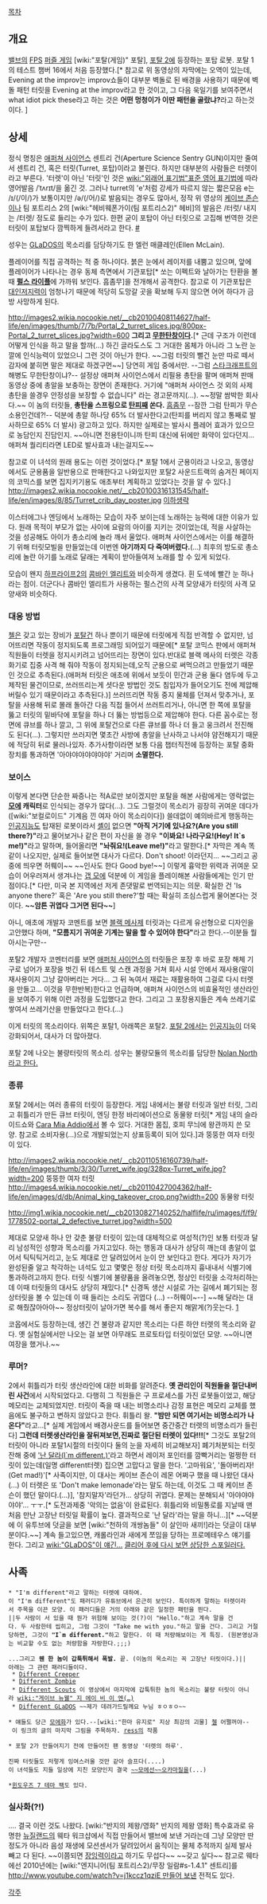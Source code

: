 [[목차]]

== 개요 ==
{{{#!html
<object width="600" height="361"><param name="movie" value="http://www.youtube.com/v/coFACpEkAYo?fs=1&amp;hl=ko_KR"></param><param name="allowFullScreen" value="true"></param><param name="allowscriptaccess" value="always"></param><embed src="http://www.youtube.com/v/coFACpEkAYo?fs=1&amp;hl=ko_KR" type="application/x-shockwave-flash" width="600" height="361" allowscriptaccess="always" allowfullscreen="true"></embed></object>
}}}

[[밸브]]의 [[FPS]] [[퍼즐 게임]] [wiki:"포탈(게임)" 포탈], [[포탈 2]]에 등장하는 포탑 로봇. 포탈 1의 테스트 챔버 16에서 처음 등장했다.[* 참고로 위 동영상의 자막에는 오역이 있는데, Evening at the improv는 improv쇼들이 대부분 벽돌로 된 배경을 사용하기 때문에 벽돌 패턴 터릿을 Evening at the improv라고 한 것이고, 그 다음 욱일기를 보여주면서 what idiot pick these라고 하는 것은 '''어떤 멍청이가 이딴 패턴을 골랐냐?'''라고 하는것이다. ]

== 상세 ==
정식 명칭은 [[애퍼쳐 사이언스]] 센트리 건(Aperture Science Sentry GUN)이지만 줄여서 센트리 건, 혹은 터릿(Turret, 포탑)이라고 불린다. 하지만 대부분의 사람들은 터렛이라고 부른다. '터렛'이 아닌 '터릿'인 것은 [[wiki:"외래어 표기법"표준 영어 표기법]]에 따라 영어발음 /ˈtʌrɪt/을 옮긴 것. 그러나 turret의 'e'처럼 강세가 따르지 않는 짧은모음 e는 /ɪ/(/이/)가 보통이지만 /ə/(/어/)로 발음되는 경우도 많아서, 정작 위 영상의 [[케이브 존슨]]이나 팀 포트리스 2의 [wiki:"헤비웨폰가이(팀 포트리스2)" 헤비]의 발음은 /터럿/ 내지는 /터렛/ 정도로 들리는 수가 있다. 한편 굳이 포탑이 아닌 터릿으로 고집해 번역한 것은 터릿이 포탑보다 깜찍하게 들려서라고 한다. [http://i.imgur.com/c0Rv5tU.png #]

성우는 [[GLaDOS]]의 목소리를 담당하기도 한 엘런 매클레인(Ellen McLain).

플레이어를 직접 공격하는 적 중 하나이다. 붉은 눈에서 레이저를 내뿜고 있으며, 앞에 플레이어가 나타나는 경우 동체 측면에서 기관포탑[* 쏘는 이펙트와 날아가는 탄환을 볼 때 '''[[펄스 라이플]]'''에 가까워 보인다. 흠좀무]을 전개해서 공격한다. 참고로 이 기관포탑은 [[대인저지력]]이 엄청나기 때문에 적당히 도망갈 곳을 확보해 두지 않으면 어어 하다가 금방 사망하게 된다.

http://images2.wikia.nocookie.net/__cb20100408114627/half-life/en/images/thumb/7/7b/Portal_2_turret_slices.jpg/800px-Portal_2_turret_slices.jpg?width=600
'''그리고 [[무한탄창]]이다.'''[* 근데 구조가 이런데 어떻게 인식을 하고 말을 할까(…) 하긴 글라도스도 그 거대한 몸체가 아니라 그 노란 눈깔에 인식능력이 있었으니 그런 것이 아닌가 한다. ~~그럼 터릿의 뻘건 눈만 따로 떼서 감자에 붙히면 말은 제대로 하겠구먼~~] 당연히 게임 중에서만. --그럼 [[스타크래프트]]의 해병도 무한탄창이냐?-- 설정상 애퍼쳐 사이언스에서 리필용 총탄을 팔며 애퍼쳐 판매 동영상 중에 총알을 보충하는 장면이 존재한다. 거기에 "애퍼쳐 사이언스 것 외의 사제 총탄을 쓸경우 안정성을 보장할 수 없습니다" 라는 경고문까지(…). ~~정말 쌈박한 회사다.~~
이 놈의 터릿들, '''총탄을 스프링으로 [[탄피]]째 쏜다.''' [[흠좀무]] --잠깐 그럼 탄피가 무슨 소용인건데?!-- 덕분에 총알 하나당 65% 더 발사한다고(탄피를 버리지 않고 통째로 발사하므로 65% 더 발사) 광고하고 있다. 하지만 실제로는 발사시 플레어 효과가 있으므로 농담인지 진담인지. ~~아니면 전용탄이니까 탄피 대신에 뒤에만 화약이 있다던지...애퍼쳐 퀄리티라면 LED로 발사효과 내는걸지도~~

참고로 이 녀석의 원래 용도는 이런 것이었다.[* 포탈 1에서 군용이라고 나오고, 동영상에서도 군용품을 일반용으로 판매한다고 나와있지만 포탈2 사운드트랙의 숨겨진 페이지의 코믹스를 보면 집지키기용도 애초부터 계획하고 있었다는 것을 알 수 있다.]
http://images2.wikia.nocookie.net/__cb20100316131545/half-life/en/images/8/85/Turret_crib_day_poster.jpg
[http://www.vgcats.com/comics/images/071114.jpg 이하생략]

이스터에그나 엔딩에서 노래하는 모습이 자주 보이는데 노래하는 능력에 대한 이유가 있다. 원래 목적이 부모가 없는 사이에 요람의 아이를 지키는 것이었는데, 적을 사살하는 것을 성공해도 아이가 총소리에 놀라 깨서 울었다. 애퍼쳐 사이언스에서는 이를 해결하기 위해 터릿모빌을 만들었는데 이번엔 '''아기까지 다 죽여버렸다.'''(…) 최후의 방도로 총소리에 놀란 아기를 노래로 달래는 계획이 받아들여져 노래를 할 수 있게 되었다.

모습이 왠지 [[하프라이프2]]의 [[콤바인 엘리트]]와 비슷하게 생겼다. 흰 도색에 빨간 눈 하나라는 점이. 더군다나 콤바인 엘리트가 사용하는 펄스건의 사격 모양새가 터릿의 사격 모양새와 비슷하다.

=== 대응 방법 ===
[[첼]]은 갖고 있는 장비가 [[포탈건]] 하나 뿐이기 때문에 터릿에게 직접 반격할 수 없지만, 넘어뜨리면 작동이 정지되도록 프로그래밍 되어있기 때문에[* 포탈 코믹스 판에서 애퍼쳐 직원들이 터렛을 정지시키려고 넘어뜨리는 장면이 있다.반대로 블랙 메사의 터렛은 각종 화기로 집중 사격 해 줘야 작동이 정지되는데,오직 군용으로 써먹으려고 만들었기 때문인 것으로 추측된다.(애퍼쳐 터릿은 애초에 위에서 보듯이 민간과 군용 둘다 염두에 두고 제작된 물건이므로, 쓰러뜨리는게 셧다운 방법인 것도 침입자가 들어오기도 전에 제압해 버릴수 있기 때문이라고 추측된다.)] 쓰러뜨리면 작동 중지  물체를 던져서 맞추거나, 포탈을 사용해 뒤로 몰래 돌아간 다음 직접 들어서 쓰러트리거나, 아니면 한 쪽에 포탈을 뚫고 터릿의 밑바닥에 포탈을 하나 더 뚫는 방법등으로 제압해야 한다. 다른 꼼수로는 정면에 큐브를 하나 깔고, 그 위에 포탈건으로 다른 큐브를 하나 더 들고 웅크려서 전진해도 된다(...). 그렇지만 쓰러지면 몇초간 사방에 총알을 난사하고 나서야 얌전해지기 때문에 적당히 뒤로 물러나있자. 추가사항이라면 보통 다음 챕터직전에 등장하는 포탈 중화장치를 통과하면 '아야야야야야야야' 거리며 '''소멸한다.'''

=== 보이스 ===
이렇게 본다면 단순한 짜증나는 적A로만 보이겠지만 포탈을 해본 사람에게는 영락없는 '''[[모에]] 캐릭터'''로 인식되는 경우가 많다(…). 그도 그럴것이 목소리가 굉장히 귀여운 데다가([wiki:"보컬로이드" 기계음 낀 여자 아이 목소리이다]) 쓸데없이 예의바르게 행동하는 [[인공지능]]도 탑재된 로봇이라서 [[셸]]이 없으면 '''"아직 거기에 있나요?(Are you still there?)"'''라고 물어보거나 같은 편이 자신을 쏠 경우 '''"이봐요! 나라구요!(Hey! It`s me!)"'''라고 말하며, 들어올리면 '''"놔줘요!(Leave me!)"'''라고 말한다.[* 자막은 계속 똑같이 나오지만, 실제로 들어보면 대사가 다르다. Don't shoot! 이라던지... ~~그리고 공중에 띄우면 허뤠이~~ ~~인사도 한다 Good bye!~~] 이렇게 흉악한 위력과 귀여운 모습이 어우러져서 생겨나는 [[갭 모에]] 덕분에 이 게임을 플레이해본 사람들에게는 인기 만점이다.[* 다만, 미국 본 지역에선 저게 존댓말로 번역되는지는 의문. 확실한 건 'Is anyone there?' 혹은 'Are you still there?'할 때는 확실히 조심스럽게 물어본다는 것이다. '''~~암튼 귀엽다 그거면 된다~~''']

아니, 애초에 개발자 코멘트를 보면 [[블랙 메사]]제 터릿과는 다르게 유선형으로 디자인을 고안했다 하며, '''"모름지기 귀여운 기계는 말을 할 수 있어야 한다"'''라고 한다.--이분들 뭘 아시는구만--

포탈2 개발자 코멘터리를 보면 [[애퍼처 사이언스]]의 터릿들은 포장 후 바로 포장 해체 기구로 넘어가 포장을 벗긴 뒤 테스트 및 스캔 과정을 거쳐 회사 시설 안에서 재사용(말이 재사용이지 그냥 갈아버리는 거다… 그 뒤 녹여서 재료는 재활용하여 그걸로 다시 터렛을 만들고… 이것을 무한반복)한다고 언급하며, 애퍼쳐 사이언스의 비효율적인 생산라인을 보여주기 위해 이런 과정을 도입했다고 한다. 그리고 그 포장용지들은 계속 쓰레기로 쌓여서 쓰레기산을 만들었다고 한다.(…)

{{{#!html
<object width="425" height="344"><param name="movie" value="http://www.youtube.com/v/CKVuPUY9D-A&hl=ko&fs=1&"></param><param name="allowFullScreen" value="true"></param><param name="allowscriptaccess" value="always"></param><embed src="http://www.youtube.com/v/CKVuPUY9D-A&hl=ko&fs=1&" type="application/x-shockwave-flash" allowscriptaccess="always" allowfullscreen="true" width="425" height="344"></embed></object>
}}}
{{{#!html
<iframe width="425" height="349" src="http://www.youtube.com/embed/5SQB9yv5n80" frameborder="0" allowfullscreen></iframe>
}}}
이게 터릿의 목소리이다. 위쪽은 포탈1, 아래쪽은 포탈2. [[포탈 2]]에서는 [[인공지능]]이 더욱 강화되어서, 대사가 더 많아졌다. 

{{{#!html
<iframe width="560" height="349" src="http://www.youtube.com/embed/h8dUoVpisU8" frameborder="0" allowfullscreen></iframe>
}}}
포탈 2에 나오는 불량터릿의 목소리. 성우는 불량모듈의 목소리를 담당한 [http://theportalwiki.com/wiki/Voice_lines Nolan North라고 한다.]

=== 종류 ===
포탈 2에서는 여러 종류의 터릿이 등장한다. 게임 내에서는 불량 터릿과 일반 터릿, 그리고 휘틀리가 만든 큐브 터릿이, 엔딩 한정 바리에이션으로 동물왕 터릿[* 게임 내의 슬라이드쇼와 [[Cara Mia Addio]]에서 볼 수 있다. 거대한 몸집, 호피 무늬에 왕관까지 쓴 모양. 참고로 소비자용(...)으로 개발되었는지 상표등록이 되어 있다.]과 뚱뚱한 여자 터릿이 있다.

http://images2.wikia.nocookie.net/__cb20110516160739/half-life/en/images/thumb/3/30/Turret_wife.jpg/328px-Turret_wife.jpg?width=200 뚱뚱한 여자 터릿
http://images4.wikia.nocookie.net/__cb20110427004362/half-life/en/images/d/db/Animal_king_takeover_crop.png?width=200
동물왕 터릿

http://img1.wikia.nocookie.net/__cb20130827140252/halflife/ru/images/f/f9/1778502-portal_2_defective_turret.jpg?width=500

제대로 모양새 하나 안 갖춘 불량 터릿이 있는데 대체적으로 여성적(?)인 보통 터릿과 달리 남성적인 성향과 목소리를 가지고있다. 하는 행동과 대사가 상당히 깨는데 총알이 없어서 틱틱틱거리고, 눈도 제대로 안 달려있어서 눈이 안 보인다고 한다. 게다가 자기가 완성된줄 알고 착각하는 녀석도 있고 몇몇은 정상 터릿 목소리까지 흉내내서 식별기에 통과하려고까지 한다. 터릿 식별기에 불량품을 올려놓으면, 정상인 터릿을 소각처리하는데 이때 터릿들의 대사도 상당히 재밌다.[* 신경독 생산 시설로 가는 길에서 폐기되는 정상터릿을 볼 수 있는데 이 때 들리는 소리도 귀엽다 (...) --허뤠이~--] ~~해 달라는 대로 해줬잖아아아~~ 정상터릿이 날아가면 복수를 해서 좋은지 해맑게(?)웃는다.
[http://www.youtube.com/watch?v=59Me3B0V8ho&feature=player_embedded]

코옵에서도 등장하는데, 생긴 건 불량과 같지만 목소리는 다른 하얀 터렛의 목소리와 같다. 옛 실험실에서만 나오는 걸 보면 아무래도 프로토타입 터릿이었던 모양. ~~아니면 여장을 했거나.~~


=== 루머? ===
2에서 휘틀리가 터릿 생산라인에 대한 비화를 알려준다. '''옛 관리인이 직원들을 절단내버린 사건'''에서 시작되었다고. 다행히 그 직원들은 구 프로세스를 가진 로봇들이었고, 해당 메모리는 교체되었지만. 터릿이 죽을 때 내는 비명소리나 감정 표현은 메모리 교체를 했음에도 불구하고 변하지 않았다고 한다. 휘틀리 왈. '''"밤만 되면 여기서는 비명소리가 나온다"'''라고…[* 실제 게임에서 배경사운드를 들어보면 중간중간 터렛의 비명소리가 들린다]
'''그런데 터렛생산라인을 잘뒤져보면,진짜로 절단된 터렛이 있다!!!'''[* 그것도 포탈2의 터릿이 아니라 포탈1시절의 터릿이다 둘의 눈을 자세히 비교해보자]
폐기처분되는 터릿 잔해 중에 [http://www.youtube.com/watch?v=V40gyvljUK8&feature=related '난 달라(I`m different.)']라고 하면서 레이저 포인터를 깜빡거리는 멀쩡한 터릿이 있는데(일명 different터렛) 집으면 고맙다고 말을 한다. '고마워요', '돌아버리자!(Get mad!)'[* 사족이지만, 이 대사는 케이브 존슨이 레몬 어쩌구 했을 때 나왔던 대사(...) 이 터렛은 또 'Don't make lemonade'라는 말도 하는데, 이것도 그 때 케이브 존슨이 했던 말이다.(...)], '참지말자'라던가... 상당히 귀엽다. 문제는 분해되서 '아야야야야야'... ㅜㅜ.[* 도전과제중 '악의는 없음'이 완료된다. 휘틀리와 비밀통로를 지날때 맨 처음 만난 고장난 터릿일 확률이 높다. 결과적으로 '난 달라'라는 말을 하니...][* ~~덕분에 이 유투브에 덧글을 보면 [wiki:"천하의 개쌍놈들" 이 살인마 새끼!]라는 덧글이 대부분이다.~~] 계속 들고있으면, 캐롤라인과 새에게 쪼임을 당하는 프로메테우스 얘기를 한다. 그리고 [[wiki:"GLaDOS"이 얘긴...]]
[http://ruliweb.daum.net/ruliboard/read.htm?main=hb&table=img_screen_packpc&left=g&find=subject&ftext=%C6%F7%C5%BB&num=36022 클리어 후에 다시 보면 상당한 스포일러다.]

== 사족 ==
 * "I'm different"라고 말하는 터렛에 대하여.
 이 "I'm different"도 패러디가 유튜브에서 은근히 보인다. 특이하게 말하는 터렛이라서 주목을 이끈 모양. 이 패러디들은 거의 아래와 같은 일정한 패턴을 띈다.
 ||두 사람이 서 있을 때 뭔가 위험해 보이는 것(?)이 "Hello."하고 계속 말을 건다. 두 사람한테 씹히고, 그럼 그것이 "Take me with you."하고 말을 건다. 그리고 거절당하면, 그것이 '''"I`m different."'''하고 말한다. 이 때 처량해보이는 게 특징. (원본영상과는 비교할 수도 없는 처량함을 자랑한다.;;;)

 ...그리고 '''웬 한 놈이 갑툭튀해서 폭발.''' 끝. (이놈의 목소리는 꼭 고장난 터릿이다.)||
 아래는 그 관련 패러디들이다.
  * [http://www.youtube.com/watch?v=kzkKS-_eZys&feature=related Different Creeper]
  * [http://www.youtube.com/watch?v=zOCF8dCtuJs&feature=related Different Zombie]
  * [http://youtu.be/uoz1PPv29Lg Different Scouts] 이 영상에서 마지막에 갑툭튀한 놈의 목소리는 불량 터릿이 아니라 [[wiki:"게이브 뉴웰" 지 에이 비 이 엔(…)]]
  * [http://www.youtube.com/watch?v=C7Uvw44VhrM&NR=1 Different GLaDOS] ~~제가 데려가드릴께요 누님 ㅎㅇㅎㅇ~~

 * 얘들도 당근 [http://ress.egloos.com/3432720 모에화]가 있다.--[wiki:"한마 유지로" 지상 최강의 괴물] [[첼]] 어쩔꺼야-- 이 링크의 글의 마지막 그림을 주목하자. [[ress]]의 작품

 * 포탈 2가 만들어지기 전에 만들어진 팬 동영상 '터렛의 하루'. 
{{{#!Html
<iframe width="425" height="349" src="http://www.youtube.com/embed/QiqC1ixuw5s" frameborder="0" allowfullscreen></iframe>
}}}
 진짜 터릿들도 저렇게 잉여스러울 것만 같아 슬프다(....) 
 이 녀석들도 지들 일상에 지친 모양인지 결국 [http://www.youtube.com/watch?v=veMU9hN6cis&feature=related ~~모에선~~오카마질을](...)

 *[http://samchi.egloos.com/2896325 윈도우즈 7 테마 팩]도 있다.

=== 실사화(?!) ===
{{{#!html
<iframe width="600" height="338" src="http://www.youtube.com/embed/LvZhRUsKNG4" frameborder="0" allowfullscreen></iframe>
}}}
.... 결국 이런 것도 나왔다. [wiki:"반지의 제왕/영화" 반지의 제왕 영화] 특수효과로 유명한 [[뉴질랜드]]의 웨타 워크샵에서 직접 만들어서 밸브에 보낸 거라는데 그냥 모양만 딴 정도가 아니라 음성 재생에 모션센서가 달려있어서 움직이는 물체 추적까지 실제 발사 빼고 다 된다. ~~이쯤되면 [[장잉력]]이라고 하기도 무섭다~~ ~~갖고 싶다~~
참고로 웨타에선 2010년에는 [wiki:"엔지니어(팀 포트리스2)/무장 일람#s-1.4.1" 센트리]를 [[http://www.youtube.com/watch?v=j1kccz1qziE 만들어 보낸]] 전적도 있다.

[[각주]]
